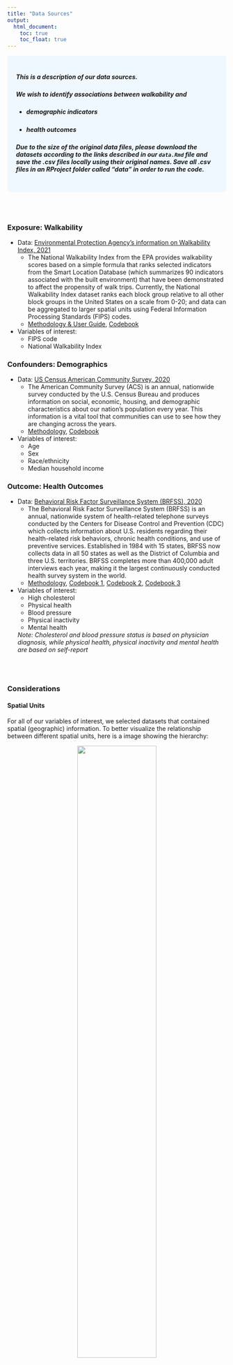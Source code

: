 ```yaml
---
title: "Data Sources"
output: 
  html_document:
    toc: true
    toc_float: true
---
```


<style>
div.blue { background-color:aliceblue; border-radius: 5px; padding: 20px;}
</style>
<div class = "blue">

##### This is a description of our data sources.

##### We wish to identify associations between walkability and 

* ##### demographic indicators 
* ##### health outcomes 

##### **Due to the size of the original data files, please download the datasets according to the links described in our `data.Rmd` file and save the .csv files locally using their original names. Save all .csv files in an RProject folder called "data" in order to run the code.**
</div>

<br>
</br>

### Exposure: Walkability

* Data: [Environmental Protection Agency's information on Walkability Index, 2021](http://edg.epa.gov/metadata/catalog/search/resource/details.page?uuid=%7B251AFDD9-23A7-4068-9B27-A3048A7E6012%7D)
  * The National Walkability Index from the EPA provides walkability scores based on a simple formula that ranks selected indicators from the Smart Location Database (which summarizes 90 indicators associated with the built environment) that have been demonstrated to affect the propensity of walk trips. Currently, the National Walkability Index dataset ranks each block group relative to all other block groups in the United States on a scale from 0-20; and data can be aggregated to larger spatial units using Federal Information Processing Standards (FIPS) codes.
  * [Methodology & User Guide](https://www.epa.gov/sites/default/files/2021-06/documents/national_walkability_index_methodology_and_user_guide_june2021.pdf), [Codebook](https://www.epa.gov/sites/default/files/2021-06/documents/epa_sld_3.0_technicaldocumentationuserguide_may2021.pdf)
* Variables of interest:
  * FIPS code
  * National Walkability Index 
  
### Confounders: Demographics
* Data: [US Census American Community Survey, 2020](https://data.census.gov/table?tid=ACSDP1Y2021.DP05)
  * The American Community Survey (ACS) is an annual, nationwide survey conducted by the U.S. Census Bureau and produces information on social, economic, housing, and demographic characteristics about our nation's population every year. This information is a vital tool that communities can use to see how they are changing across the years.
  * [Methodology](https://www.census.gov/content/dam/Census/library/publications/2020/acs/acs_general_handbook_2020.pdf), [Codebook](https://www.census.gov/programs-surveys/acs/technical-documentation/code-lists.2020.html#list-tab-NZBIUOT6KFYGCOIOAE)
* Variables of interest:
  * Age
  * Sex
  * Race/ethnicity
  * Median household income
  
### Outcome: Health Outcomes
* Data: [Behavioral Risk Factor Surveillance System (BRFSS), 2020](https://chronicdata.cdc.gov/500-Cities-Places/PLACES-Local-Data-for-Better-Health-Census-Tract-D/cwsq-ngmh/data)
  * The Behavioral Risk Factor Surveillance System (BRFSS) is an annual, nationwide system of health-related telephone surveys conducted by the Centers for Disease Control and Prevention (CDC) which collects information about U.S. residents regarding their health-related risk behaviors, chronic health conditions, and use of preventive services. Established in 1984 with 15 states, BRFSS now collects data in all 50 states as well as the District of Columbia and three U.S. territories. BRFSS completes more than 400,000 adult interviews each year, making it the largest continuously conducted health survey system in the world.
  * [Methodology](https://www.cdc.gov/pcd/issues/2022/21_0459.htm), [Codebook 1](https://www.cdc.gov/places/measure-definitions/health-status/index.html), [Codebook 2](https://www.cdc.gov/places/measure-definitions/unhealthy-behaviors/index.html), [Codebook 3](https://www.cdc.gov/places/measure-definitions/health-outcomes/index.html)
* Variables of interest:
  * High cholesterol
  * Physical health
  * Blood pressure
  * Physical inactivity
  * Mental health
  
  *Note: Cholesterol and blood pressure status is based on physician diagnosis, while physical health, physical inactivity and mental health are based on self-report*

<br>
</br>

### Considerations

#### Spatial Units
For all of our variables of interest, we selected datasets that contained spatial (geographic) information. To better visualize the relationship between different spatial units, here is a image showing the hierarchy: 

<center>
![](images/geo_level.png){#id .class width=60% height=60%}
</center>



For each dataset we used, the original spatial unit is:

* National Walkability Index by EPA: on census block group
* Demographic data from American Community Survey: on census tract level
* Health outcome prevalence data from Behavioral Risk Factor Surveillance System (BRFSS): on census tract level
* Notes:
  * The FIPS code on the census block group level is 12-digits
  * The FIPS code on the census tract level is 11-digits
  * We used the FIPS code on the census tract level to merge different datasets



Based on the availability of data and ensuring the comprehensibility of the visual deliverables, we selected different spatial units for each component of the project.  

Here are the spatial units for each component of this project:

* Exploratory Data Analysis: included analysis on the US, state, and county level data
* Statistical Analysis: beta regression was ran on the US level
* Interactive Walkability Map: walkability index and health outcome were analyzed on the county level
* Cluster Analysis: clusters were analyzed on the census tract level in the 5 counties of NYC
* Dashboard: numbers reflected the walkability, health outcomes, and demographic data of counties in NY State 

  
#### Timing
* Walkability dataset is from 2021, Demographic and health outcome datasets are from 2020
* We assumed that walkability in 2021 is the same as in 2020, since the last time the walkability index was updated was in 2014
